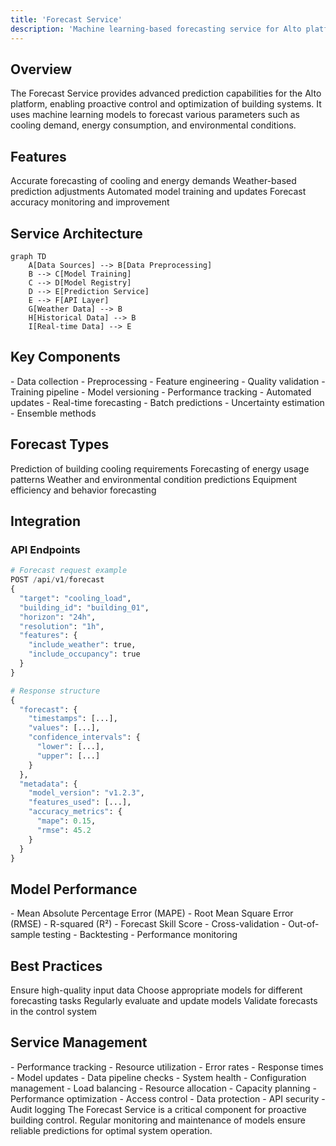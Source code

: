 ```yaml
---
title: 'Forecast Service'
description: 'Machine learning-based forecasting service for Alto platform'
---
```


## Overview

The Forecast Service provides advanced prediction capabilities for the Alto platform, enabling proactive control and optimization of building systems. It uses machine learning models to forecast various parameters such as cooling demand, energy consumption, and environmental conditions.

## Features

<CardGroup cols={2}>
  <Card title="Load Prediction" icon="chart-line">
    Accurate forecasting of cooling and energy demands
  </Card>
  <Card title="Weather Integration" icon="cloud-sun">
    Weather-based prediction adjustments
  </Card>
  <Card title="Model Management" icon="brain">
    Automated model training and updates
  </Card>
  <Card title="Performance Analysis" icon="chart-simple">
    Forecast accuracy monitoring and improvement
  </Card>
</CardGroup>

## Service Architecture

```mermaid
graph TD
    A[Data Sources] --> B[Data Preprocessing]
    B --> C[Model Training]
    C --> D[Model Registry]
    D --> E[Prediction Service]
    E --> F[API Layer]
    G[Weather Data] --> B
    H[Historical Data] --> B
    I[Real-time Data] --> E
```

## Key Components

<AccordionGroup>
  <Accordion title="Data Pipeline">
    - Data collection
    - Preprocessing
    - Feature engineering
    - Quality validation
  </Accordion>
  
  <Accordion title="Model Management">
    - Training pipeline
    - Model versioning
    - Performance tracking
    - Automated updates
  </Accordion>
  
  <Accordion title="Prediction Engine">
    - Real-time forecasting
    - Batch predictions
    - Uncertainty estimation
    - Ensemble methods
  </Accordion>
</AccordionGroup>

## Forecast Types

<CardGroup cols={2}>
  <Card title="Cooling Load" icon="temperature-half">
    Prediction of building cooling requirements
  </Card>
  <Card title="Energy Consumption" icon="bolt">
    Forecasting of energy usage patterns
  </Card>
  <Card title="Environmental" icon="cloud">
    Weather and environmental condition predictions
  </Card>
  <Card title="Equipment Performance" icon="gauge">
    Equipment efficiency and behavior forecasting
  </Card>
</CardGroup>

## Integration

### API Endpoints

```python
# Forecast request example
POST /api/v1/forecast
{
  "target": "cooling_load",
  "building_id": "building_01",
  "horizon": "24h",
  "resolution": "1h",
  "features": {
    "include_weather": true,
    "include_occupancy": true
  }
}

# Response structure
{
  "forecast": {
    "timestamps": [...],
    "values": [...],
    "confidence_intervals": {
      "lower": [...],
      "upper": [...]
    }
  },
  "metadata": {
    "model_version": "v1.2.3",
    "features_used": [...],
    "accuracy_metrics": {
      "mape": 0.15,
      "rmse": 45.2
    }
  }
}
```

## Model Performance

<AccordionGroup>
  <Accordion title="Accuracy Metrics">
    - Mean Absolute Percentage Error (MAPE)
    - Root Mean Square Error (RMSE)
    - R-squared (R²)
    - Forecast Skill Score
  </Accordion>
  
  <Accordion title="Validation Methods">
    - Cross-validation
    - Out-of-sample testing
    - Backtesting
    - Performance monitoring
  </Accordion>
</AccordionGroup>

## Best Practices

<Steps>
  <Step title="Data Quality">
    Ensure high-quality input data
  </Step>
  <Step title="Model Selection">
    Choose appropriate models for different forecasting tasks
  </Step>
  <Step title="Performance Monitoring">
    Regularly evaluate and update models
  </Step>
  <Step title="Integration Testing">
    Validate forecasts in the control system
  </Step>
</Steps>

## Service Management

<CardGroup cols={2}>
  <Card title="Monitoring" icon="chart-mixed">
    - Performance tracking
    - Resource utilization
    - Error rates
    - Response times
  </Card>
  <Card title="Maintenance" icon="wrench">
    - Model updates
    - Data pipeline checks
    - System health
    - Configuration management
  </Card>
  <Card title="Scaling" icon="arrows-up-down-left-right">
    - Load balancing
    - Resource allocation
    - Capacity planning
    - Performance optimization
  </Card>
  <Card title="Security" icon="shield">
    - Access control
    - Data protection
    - API security
    - Audit logging
  </Card>
</CardGroup>

<Note>
  The Forecast Service is a critical component for proactive building control. Regular monitoring and maintenance of models ensure reliable predictions for optimal system operation.
</Note> 